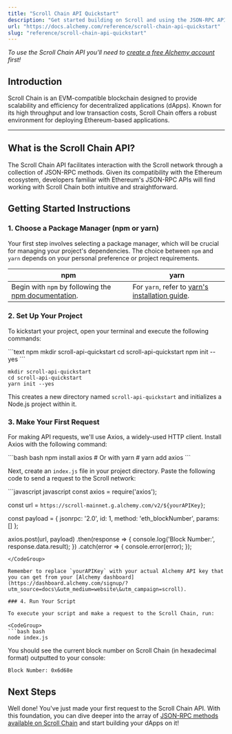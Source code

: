 ```yaml
---
title: "Scroll Chain API Quickstart"
description: "Get started building on Scroll and using the JSON-RPC API"
url: "https://docs.alchemy.com/reference/scroll-chain-api-quickstart"
slug: "reference/scroll-chain-api-quickstart"
---
```


*To use the Scroll Chain API you'll need to [create a free Alchemy account](https://dashboard.alchemy.com/signup/?utm_source=docs\&utm_medium=website\&utm_campaign=scroll) first!*

## Introduction

Scroll Chain is an EVM-compatible blockchain designed to provide scalability and efficiency for decentralized applications (dApps). Known for its high throughput and low transaction costs, Scroll Chain offers a robust environment for deploying Ethereum-based applications.

***

## What is the Scroll Chain API?

The Scroll Chain API facilitates interaction with the Scroll network through a collection of JSON-RPC methods. Given its compatibility with the Ethereum ecosystem, developers familiar with Ethereum's JSON-RPC APIs will find working with Scroll Chain both intuitive and straightforward.

## Getting Started Instructions

### 1. Choose a Package Manager (npm or yarn)

Your first step involves selecting a package manager, which will be crucial for managing your project's dependencies. The choice between `npm` and `yarn` depends on your personal preference or project requirements.

| npm                                                                                                                       | yarn                                                                                                |
| ------------------------------------------------------------------------------------------------------------------------- | --------------------------------------------------------------------------------------------------- |
| Begin with `npm` by following the [npm documentation](https://docs.npmjs.com/downloading-and-installing-node-js-and-npm). | For `yarn`, refer to [yarn's installation guide](https://classic.yarnpkg.com/lang/en/docs/install). |

### 2. Set Up Your Project

To kickstart your project, open your terminal and execute the following commands:

<CodeGroup>
  ```text npm
  mkdir scroll-api-quickstart
  cd scroll-api-quickstart
  npm init --yes
  ```

  ```text yarn
  mkdir scroll-api-quickstart
  cd scroll-api-quickstart
  yarn init --yes
  ```
</CodeGroup>

This creates a new directory named `scroll-api-quickstart` and initializes a Node.js project within it.

### 3. Make Your First Request

For making API requests, we'll use Axios, a widely-used HTTP client. Install Axios with the following command:

<CodeGroup>
  ```bash bash
  npm install axios
  # Or with yarn
  # yarn add axios
  ```
</CodeGroup>

Next, create an `index.js` file in your project directory. Paste the following code to send a request to the Scroll network:

<CodeGroup>
  ```javascript javascript
  const axios = require('axios');

  const url = `https://scroll-mainnet.g.alchemy.com/v2/${yourAPIKey}`;

  const payload = {
    jsonrpc: '2.0',
    id: 1,
    method: 'eth_blockNumber',
    params: []
  };

  axios.post(url, payload)
    .then(response => {
      console.log('Block Number:', response.data.result);
    })
    .catch(error => {
      console.error(error);
    });
  ```
</CodeGroup>

Remember to replace `yourAPIKey` with your actual Alchemy API key that you can get from your [Alchemy dashboard](https://dashboard.alchemy.com/signup/?utm_source=docs\&utm_medium=website\&utm_campaign=scroll).

### 4. Run Your Script

To execute your script and make a request to the Scroll Chain, run:

<CodeGroup>
  ```bash bash
  node index.js
  ```
</CodeGroup>

You should see the current block number on Scroll Chain (in hexadecimal format) outputted to your console:

```shell
Block Number: 0x6d68e
```

## Next Steps

Well done! You've just made your first request to the Scroll Chain API. With this foundation, you can dive deeper into the array of [JSON-RPC methods available on Scroll Chain](/reference/scroll-chain-api-endpoints) and start building your dApps on it!
